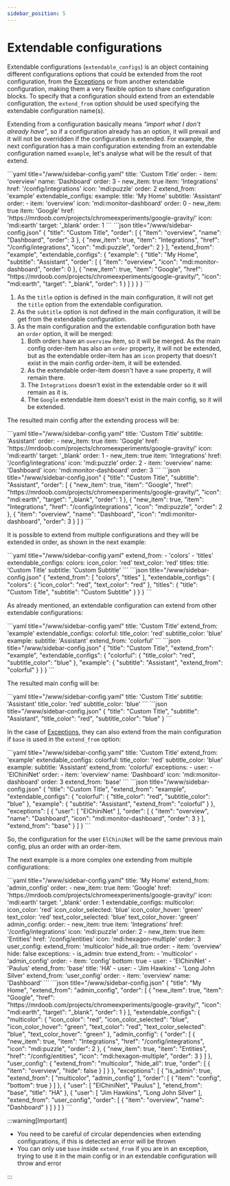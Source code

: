 ```yaml
---
sidebar_position: 5
---
```



# Extendable configurations

Extendable configurations (`extendable_configs`) is an object containing different configurations options that could be extended from the root configuration, from the [Exceptions](../configuration/exceptions) or from another extendable configuration, making them a very flexible option to share configuration blocks. To specify that a configuration should extend from an extendable configuration, the `extend_from` option should be used specifying the extendable configuration name(s).

Extending from a configuration basically means _"import what I don't already have"_, so if a configuration already has an option, it will prevail and it will not be overridden if the configuration is extended. For example, the next configuration has a main configuration extending from an extendable configuration named `example`, let's analyse what will be the result of that extend.

<Tabs>
  <TabItem value="yaml" label="YAML" default>
    ```yaml title="<config directory>/www/sidebar-config.yaml"
    title: 'Custom Title'
    order:
      - item: 'overview'
        name: 'Dashboard'
        order: 3
      - new_item: true
        item: 'Integrations'
        href: '/config/integrations'
        icon: 'mdi:puzzle'
        order: 2
    extend_from: 'example'
    extendable_configs:
      example:
        title: 'My Home'
        subtitle: 'Assistant'
        order:
          - item: 'overview'
            icon: 'mdi:monitor-dashboard'
            order: 0
          - new_item: true
            item: 'Google'
            href: 'https://mrdoob.com/projects/chromeexperiments/google-gravity/'
            icon: 'mdi:earth'
            target: '_blank'
            order: 1
    ```
  </TabItem>
  <TabItem value="json" label="JSON">
    ```json title="<config directory>/www/sidebar-config.json"
    {
      "title": "Custom Title",
      "order": [
        {
          "item": "overview",
          "name": "Dashboard",
          "order": 3
        },
        {
          "new_item": true,
          "item": "Integrations",
          "href": "/config/integrations",
          "icon": "mdi:puzzle",
          "order": 2
        }
      ],
      "extend_from": "example",
      "extendable_configs": {
        "example": {
          "title": "My Home",
          "subtitle": "Assistant",
          "order": [
            {
              "item": "overview",
              "icon": "mdi:monitor-dashboard",
              "order": 0
            },
            {
              "new_item": true,
              "item": "Google",
              "href": "https://mrdoob.com/projects/chromeexperiments/google-gravity/",
              "icon": "mdi:earth",
              "target": "_blank",
              "order": 1
            }
          ]
        }
      }
    }
    ```
  </TabItem>
</Tabs>

1. As the `title` option is defined in the main configuration, it will not get the `title` option from the extendable configuration.
2. As the `subtitle` option is not defined in the main configuration, it will be get from the extendable configuration.
3. As the main configuration and the extendable configuration both have an `order` option, it will be merged:
    1. Both orders have an `overview` item, so it will be merged. As the main config order-item has also an `order` property, it will not be extended, but as the extendable order-item has an `icon` property that doesn't exist in the main config order-item, it will be extended.
    2. As the extendable order-item doesn't have a `name` property, it will remain there.
    3. The `Integrations` doesn't exist in the extendable order so it will remain as it is.
    4. The `Google` extendable item doesn't exist in the main config, so it will be extended.

The resulted main config after the extending process will be:

<Tabs>
  <TabItem value="yaml" label="YAML" default>
    ```yaml title="<config directory>/www/sidebar-config.yaml"
    title: 'Custom Title'
    subtitle: 'Assistant'
    order:
      - new_item: true
        item: 'Google'
        href: 'https://mrdoob.com/projects/chromeexperiments/google-gravity/'
        icon: 'mdi:earth'
        target: '_blank'
        order: 1
      - new_item: true
        item: 'Integrations'
        href: '/config/integrations'
        icon: 'mdi:puzzle'
        order: 2
      - item: 'overview'
        name: 'Dashboard'
        icon: 'mdi:monitor-dashboard'
        order: 3
    ```
  </TabItem>
  <TabItem value="json" label="JSON">
    ```json title="<config directory>/www/sidebar-config.json"
    {
      "title": "Custom Title",
      "subtitle": "Assistant",
      "order": [
        {
          "new_item": true,
          "item": "Google",
          "href": "https://mrdoob.com/projects/chromeexperiments/google-gravity/",
          "icon": "mdi:earth",
          "target": "_blank",
          "order": 1
        },
        {
          "new_item": true,
          "item": "Integrations",
          "href": "/config/integrations",
          "icon": "mdi:puzzle",
          "order": 2
        },
        {
          "item": "overview",
          "name": "Dashboard",
          "icon": "mdi:monitor-dashboard",
          "order": 3
        }
      ]
    }
    ```
  </TabItem>
</Tabs>

It is possible to extend from multiple configurations and they will be extended in order, as shown in the next example:

<Tabs>
  <TabItem value="yaml" label="YAML" default>
    ```yaml title="<config directory>/www/sidebar-config.yaml"
    extend_from:
      - 'colors'
      - 'titles'
    extendable_configs:
      colors:
        icon_color: 'red'
        text_color: 'red'
      titles:
        title: 'Custom Title'
        subtitle: 'Custom Subtitle'
    ```
  </TabItem>
  <TabItem value="json" label="JSON">
    ```json title="<config directory>/www/sidebar-config.json"
    {
      "extend_from": [
        "colors",
        "titles"
      ],
      "extendable_configs": {
        "colors": {
          "icon_color": "red",
          "text_color": "red"
        },
        "titles": {
          "title": "Custom Title",
          "subtitle": "Custom Subtitle"
        }
      }
    }
    ```
  </TabItem>
</Tabs>

As already mentioned, an extendable configuration can extend from other extendable configurations:

<Tabs>
  <TabItem value="yaml" label="YAML" default>
    ```yaml title="<config directory>/www/sidebar-config.yaml"
    title: 'Custom Title'
    extend_from: 'example'
    extendable_configs:
      colorful:
        title_color: 'red'
        subtitle_color: 'blue'
      example:
        subtitle: 'Assistant'
        extend_from: 'colorful'
    ```
  </TabItem>
  <TabItem value="json" label="JSON">
    ```json title="<config directory>/www/sidebar-config.json"
    {
      "title": "Custom Title",
      "extend_from": "example",
      "extendable_configs": {
        "colorful": {
          "title_color": "red",
          "subtitle_color": "blue"
        },
        "example": {
          "subtitle": "Assistant",
          "extend_from": "colorful"
        }
      }
    }
    ```
  </TabItem>
</Tabs>

The resulted main config will be:

<Tabs>
  <TabItem value="yaml" label="YAML" default>
    ```yaml title="<config directory>/www/sidebar-config.yaml"
    title: 'Custom Title'
    subtitle: 'Assistant'
    title_color: 'red'
    subtitle_color: 'blue'
    ```
  </TabItem>
  <TabItem value="json" label="JSON">
    ```json title="<config directory>/www/sidebar-config.json"
    {
      "title": "Custom Title",
      "subtitle": "Assistant",
      "title_color": "red",
      "subtitle_color": "blue"
    }
    ```
  </TabItem>
</Tabs>

In the case of [Exceptions](../configuration/exceptions), they can also extend from the main configuration if `base` is used in the `extend_from` option:

<Tabs>
  <TabItem value="yaml" label="YAML" default>
    ```yaml title="<config directory>/www/sidebar-config.yaml"
    title: 'Custom Title'
    extend_from: 'example'
    extendable_configs:
      colorful:
        title_color: 'red'
        subtitle_color: 'blue'
      example:
        subtitle: 'Assistant'
        extend_from: 'colorful'
    exceptions:
      - user:
        - 'ElChiniNet'
        order:
          - item: 'overview'
            name: 'Dashboard'
            icon: 'mdi:monitor-dashboard'
            order: 3
        extend_from: 'base'
    ```
  </TabItem>
  <TabItem value="json" label="JSON">
    ```json title="<config directory>/www/sidebar-config.json"
    {
      "title": "Custom Title",
      "extend_from": "example",
      "extendable_configs": {
        "colorful": {
          "title_color": "red",
          "subtitle_color": "blue"
        },
        "example": {
          "subtitle": "Assistant",
          "extend_from": "colorful"
        }
      },
      "exceptions": [
        {
          "user": [
            "ElChiniNet"
          ],
          "order": [
            {
              "item": "overview",
              "name": "Dashboard",
              "icon": "mdi:monitor-dashboard",
              "order": 3
            }
          ],
          "extend_from": "base"
        }
      ]
    }
    ```
  </TabItem>
</Tabs>

So, the configuration for the user `ElChiniNet` will be the same previous main config, plus an order with an order-item.

The next example is a more complex one extending from multiple configurations:

<Tabs>
  <TabItem value="yaml" label="YAML" default>
    ```yaml title="<config directory>/www/sidebar-config.yaml"
    title: 'My Home'
    extend_from: 'admin_config'
    order:
      - new_item: true
        item: 'Google'
        href: 'https://mrdoob.com/projects/chromeexperiments/google-gravity/'
        icon: 'mdi:earth'
        target: '_blank'
        order: 1
    extendable_configs:
      multicolor:
        icon_color: 'red'
        icon_color_selected: 'blue'
        icon_color_hover: 'green'
        text_color: 'red'
        text_color_selected: 'blue'
        text_color_hover: 'green'
      admin_config:
        order:
          - new_item: true
            item: 'Integrations'
            href: '/config/integrations'
            icon: 'mdi:puzzle'
            order: 2
          - new_item: true
            item: 'Entities'
            href: '/config/entities'
            icon: 'mdi:hexagon-multiple'
            order: 3
      user_config:
        extend_from: 'multicolor'
        hide_all: true
        order:
          - item: 'overview'
            hide: false
    exceptions:
      - is_admin: true
        extend_from:
          - 'multicolor'
          - 'admin_config'
        order:
          - item: 'config'
            bottom: true
      - user:
        - 'ElChiniNet'
        - 'Paulus'
        etend_from: 'base'
        title: 'HA'
      - user:
        - 'Jim Hawkins'
        - 'Long John Silver'
        extend_from: 'user_config'
        order:
          - item: 'overview'
            name: 'Dashboard'
    ```
  </TabItem>
  <TabItem value="json" label="JSON">
    ```json title="<config directory>/www/sidebar-config.json"
    {
      "title": "My Home",
      "extend_from": "admin_config",
      "order": [
        {
          "new_item": true,
          "item": "Google",
          "href": "https://mrdoob.com/projects/chromeexperiments/google-gravity/",
          "icon": "mdi:earth",
          "target": "_blank",
          "order": 1
        }
      ],
      "extendable_configs": {
        "multicolor": {
          "icon_color": "red",
          "icon_color_selected": "blue",
          "icon_color_hover": "green",
          "text_color": "red",
          "text_color_selected": "blue",
          "text_color_hover": "green"
        },
        "admin_config": {
          "order": [
            {
              "new_item": true,
              "item": "Integrations",
              "href": "/config/integrations",
              "icon": "mdi:puzzle",
              "order": 2
            },
            {
              "new_item": true,
              "item": "Entities",
              "href": "/config/entities",
              "icon": "mdi:hexagon-multiple",
              "order": 3
            }
          ]
        },
        "user_config": {
          "extend_from": "multicolor",
          "hide_all": true,
          "order": [
            {
              "item": "overview",
              "hide": false
            }
          ]
        }
      },
      "exceptions": [
        {
          "is_admin": true,
          "extend_from": [
            "multicolor",
            "admin_config"
          ],
          "order": [
            {
              "item": "config",
              "bottom": true
            }
          ]
        },
        {
          "user": [
            "ElChiniNet",
            "Paulus"
          ],
          "etend_from": "base",
          "title": "HA"
        },
        {
          "user": [
            "Jim Hawkins",
            "Long John Silver"
          ],
          "extend_from": "user_config",
          "order": [
            {
              "item": "overview",
              "name": "Dashboard"
            }
          ]
        }
      ]
    }
    ```
  </TabItem>
</Tabs>

:::warning[Important]

* You need to be careful of circular dependencies when extending configurations, if this is detected an error will be thrown
* You can only use `base` inside `extend_from` if you are in an exception, trying to use it in the main config or in an extendable configuration will throw and error

:::